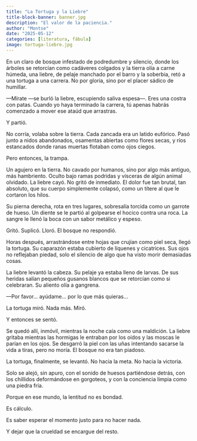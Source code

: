 ```yaml
---
title: "La Tortuga y la Liebre"
title-block-banner: banner.jpg
description: "El valor de la paciencia."
author: "Montse"
date: "2025-05-12"
categories: [literatura, fábula]
image: tortuga-liebre.jpg
---
```


En un claro de bosque infestado de podredumbre y silencio, donde los árboles se retorcían como cadáveres colgados y la tierra olía a carne húmeda, una liebre, de pelaje manchado por el barro y la soberbia, retó a una tortuga a una carrera. No por gloria, sino por el placer sádico de humillar.

—Mírate —se burló la liebre, escupiendo saliva espesa—. Eres una costra con patas. Cuando yo haya terminado la carrera, tú apenas habrás comenzado a mover ese ataúd que arrastras.

Y partió.

No corría, volaba sobre la tierra. Cada zancada era un latido eufórico. Pasó junto a nidos abandonados, osamentas abiertas como flores secas, y ríos estancados donde ranas muertas flotaban como ojos ciegos.

Pero entonces, la trampa.

Un agujero en la tierra. No cavado por humanos, sino por algo más antiguo, más hambriento. Oculto bajo ramas podridas y vísceras de algún animal olvidado. La liebre cayó. No gritó de inmediato. El dolor fue tan brutal, tan absoluto, que su cuerpo simplemente colapsó, como un títere al que le cortaron los hilos.

Su pierna derecha, rota en tres lugares, sobresalía torcida como un garrote de hueso. Un diente se le partió al golpearse el hocico contra una roca. La sangre le llenó la boca con un sabor metálico y espeso.

Gritó. Suplicó. Lloró. El bosque no respondió.

Horas después, arrastrándose entre hojas que crujían como piel seca, llegó la tortuga. Su caparazón estaba cubierto de líquenes y cicatrices. Sus ojos no reflejaban piedad, solo el silencio de algo que ha visto morir demasiadas cosas.

La liebre levantó la cabeza. Su pelaje ya estaba lleno de larvas. De sus heridas salían pequeños gusanos blancos que se retorcían como si celebraran. Su aliento olía a gangrena.

—Por favor... ayúdame... por lo que más quieras...

La tortuga miró. Nada más. Miró.

Y entonces se sentó.

Se quedó allí, inmóvil, mientras la noche caía como una maldición. La liebre gritaba mientras las hormigas le entraban por los oídos y las moscas le parían en los ojos. Se desgarró la piel con las uñas intentando sacarse la vida a tiras, pero no moría. El bosque no era tan piadoso.

La tortuga, finalmente, se levantó. No hacia la meta. No hacia la victoria.

Solo se alejó, sin apuro, con el sonido de huesos partiéndose detrás, con los chillidos deformándose en gorgoteos, y con la conciencia limpia como una piedra fría.

Porque en ese mundo, la lentitud no es bondad.

Es cálculo.

Es saber esperar el momento justo para no hacer nada.

Y dejar que la crueldad se encargue del resto.